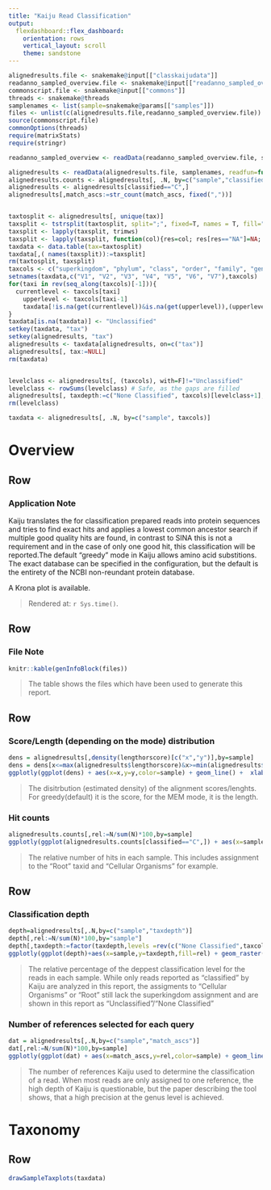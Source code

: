 ```yaml
---
title: "Kaiju Read Classification"
output: 
  flexdashboard::flex_dashboard:
    orientation: rows
    vertical_layout: scroll
    theme: sandstone
---
```



```r
alignedresults.file <- snakemake@input[["classkaijudata"]]
readanno_sampled_overview.file <- snakemake@input[["readanno_sampled_overview"]]
commonscript.file <- snakemake@input[["commons"]]
threads <- snakemake@threads
samplenames <- list(sample=snakemake@params[["samples"]])
files <- unlist(c(alignedresults.file,readanno_sampled_overview.file))
source(commonscript.file)
commonOptions(threads)
require(matrixStats)
require(stringr)

readanno_sampled_overview <- readData(readanno_sampled_overview.file, samplenames)

alignedresults <- readData(alignedresults.file, samplenames, readfun=function(...)fread(..., select = c("lengthorscore", "taxid", "tax", "classified", "match_ascs"), sep="\t", fill=T))
alignedresults.counts <- alignedresults[, .N, by=c("sample","classified")]
alignedresults <- alignedresults[classified=="C",]
alignedresults[,match_ascs:=str_count(match_ascs, fixed(","))]


taxtosplit <- alignedresults[, unique(tax)]
taxsplit <- tstrsplit(taxtosplit, split=";", fixed=T, names = T, fill="Unclassified")
taxsplit <- lapply(taxsplit, trimws)
taxsplit <- lapply(taxsplit, function(col){res=col; res[res=="NA"]=NA; res})
taxdata <- data.table(tax=taxtosplit)
taxdata[,( names(taxsplit)):=taxsplit]
rm(taxtosplit, taxsplit)
taxcols <- c("superkingdom", "phylum", "class", "order", "family", "genus", "species")
setnames(taxdata,c("V1", "V2", "V3", "V4", "V5", "V6", "V7"),taxcols)
for(taxi in rev(seq_along(taxcols)[-1])){
  currentlevel <- taxcols[taxi]
	upperlevel <- taxcols[taxi-1]
	taxdata[!is.na(get(currentlevel))&is.na(get(upperlevel)),(upperlevel):="(Taxonomy Gap)"]
}
taxdata[is.na(taxdata)] <- "Unclassified"
setkey(taxdata, "tax")
setkey(alignedresults, "tax")
alignedresults <- taxdata[alignedresults, on=c("tax")]
alignedresults[, tax:=NULL]
rm(taxdata)


levelclass <- alignedresults[, (taxcols), with=F]!="Unclassified"
levelclass <- rowSums(levelclass) # Safe, as the gaps are filled
alignedresults[, taxdepth:=c("None Classified", taxcols)[levelclass+1], ]
rm(levelclass)

taxdata <- alignedresults[, .N, by=c("sample", taxcols)]
```

Overview
=================

Row
--------------------------------------

### Application Note

Kaiju translates the for classification prepared reads into protein sequences and tries to find exact hits and applies a lowest common ancestor search if multiple good quality hits are found, in contrast to SINA this is not a requirement and in the case of only one good hit, this classification will be reported.The default "greedy" mode in Kaiju allows amino acid substitions. The exact database can be specified in the configuration, but the default is the entirety of the NCBI non-reundant protein database.

A Krona plot is available.

> Rendered at: `r Sys.time()`.

Row
--------------------------------------

### File Note

```r
knitr::kable(genInfoBlock(files))
```
> The table shows the files which have been used to generate this report.



Row
---------------------------------------

### Score/Length (depending on the mode) distribution

```r
dens = alignedresults[,density(lengthorscore)[c("x","y")],by=sample]
dens = dens[x<=max(alignedresults$lengthorscore)&x>=min(alignedresults$lengthorscore)]
ggplotly(ggplot(dens) + aes(x=x,y=y,color=sample) + geom_line() +  xlab("Alignment Score or Length") + ylab("(Estimated) Density") + labs(color="Sample"))
```

> The disitrbution (estimated density) of the alignment scores/lenghts. For greedy(default) it is the score, for the MEM mode, it is the length.


### Hit counts

```r
alignedresults.counts[,rel:=N/sum(N)*100,by=sample]
ggplotly(ggplot(alignedresults.counts[classified=="C",]) + aes(x=sample,y=rel,fill=sample,group=sample)+ geom_bar(stat = "identity",position = "stack") +   scale_y_continuous(labels = function(x) paste0(x, "%"))+ xlab("Sample") + ylab("Classified Reads")+theme(legend.position = "none"))
```

> The relative number of hits in each sample. This includes assignment to the "Root" taxid and "Cellular Organisms" for example.

Row
---------------------------------------


### Classification depth

```r
depth=alignedresults[,.N,by=c("sample","taxdepth")]
depth[,rel:=N/sum(N)*100,by="sample"]
depth[,taxdepth:=factor(taxdepth,levels =rev(c("None Classified",taxcols)))]
ggplotly(ggplot(depth)+aes(x=sample,y=taxdepth,fill=rel) + geom_raster()+scale_fill_continuous(type = "viridis") + labs(fill="% of Classified\n Reads")+xlab("Sample")+ylab("Deepest Level"))
```

> The relative percentage of the deppest classification level for the reads in each sample. While only reads reported as "classified" by Kaiju are analyzed in this report, the assigments to "Cellular Organisms" or "Root" still lack the superkingdom assignment and are shown in this report as "Unclassified"/"None Classified"

### Number of references selected for each query

```r
dat = alignedresults[,.N,by=c("sample","match_ascs")]
dat[,rel:=N/sum(N)*100,by=sample]
ggplotly(ggplot(dat) + aes(x=match_ascs,y=rel,color=sample) + geom_line() +  xlab("Number of References used") + ylab("% of Classified\n Reads") + labs(color="Sample") + scale_y_continuous(labels = function(x) paste0(x, "%")))
```


>The number of references Kaiju used to determine the classification of a read. When most reads are only assigned to one reference, the high depth of Kaiju is questionable, but the paper describing the tool shows, that a high precision at the genus level is achieved.

Taxonomy
=================

Row
---------------------------------------


```r
drawSampleTaxplots(taxdata)
```


